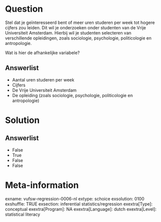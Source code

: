 Question
========
Stel dat je geïnteresseerd bent of meer uren studeren per week tot
hogere cijfers zou leiden. Dit wil je onderzoeken onder studenten van de
Vrije Universiteit Amsterdam. Hierbij wil je studenten selecteren van
verschillende opleidingen, zoals sociologie, psychologie, politicologie
en antropologie.  
  
Wat is hier de afhankelijke variabele?

Answerlist
----------
* Aantal uren studeren per week
* Cijfers
* De Vrije Universiteit Amsterdam
* De opleiding (zoals sociologie, psychologie, politicologie en
  antropologie)

Solution
========










Answerlist
----------
* False
* True
* False
* False

Meta-information
================
exname: vufsw-regression-0006-nl
extype: schoice
exsolution: 0100
exshuffle: TRUE
exsection: inferential statistics/regression
exextra[Type]: conceptual
exextra[Program]: NA
exextra[Language]: dutch
exextra[Level]: statistical literacy

